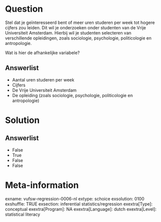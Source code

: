 Question
========
Stel dat je geïnteresseerd bent of meer uren studeren per week tot
hogere cijfers zou leiden. Dit wil je onderzoeken onder studenten van de
Vrije Universiteit Amsterdam. Hierbij wil je studenten selecteren van
verschillende opleidingen, zoals sociologie, psychologie, politicologie
en antropologie.  
  
Wat is hier de afhankelijke variabele?

Answerlist
----------
* Aantal uren studeren per week
* Cijfers
* De Vrije Universiteit Amsterdam
* De opleiding (zoals sociologie, psychologie, politicologie en
  antropologie)

Solution
========










Answerlist
----------
* False
* True
* False
* False

Meta-information
================
exname: vufsw-regression-0006-nl
extype: schoice
exsolution: 0100
exshuffle: TRUE
exsection: inferential statistics/regression
exextra[Type]: conceptual
exextra[Program]: NA
exextra[Language]: dutch
exextra[Level]: statistical literacy

